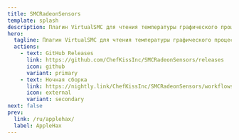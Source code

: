 ---
title: SMCRadeonSensors
template: splash
description: Плагин VirtualSMC для чтения температуры графического процессора AMD.
hero:
  tagline: Плагин VirtualSMC для чтения температуры графического процессора AMD.
  actions:
    - text: GitHub Releases
      link: https://github.com/ChefKissInc/SMCRadeonSensors/releases
      icon: github
      variant: primary
    - text: Ночная сборка
      link: https://nightly.link/ChefKissInc/SMCRadeonSensors/workflows/main/master/Artifacts.zip
      icon: external
      variant: secondary
next: false
prev:
  link: /ru/applehax/
  label: AppleHax
---
